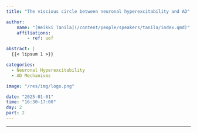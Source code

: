 ```yaml
---
title: "The viscious circle between neuronal hyperexcitability and AD"

author:
    name: "[Heikki Tanila](/content/people/speakers/tanila/index.qmd)"
    affiliations:
        - ref: uef

abstract: |
  {{< lipsum 1 >}}

categories:
  - Neuronal Hyperexcitability
  - AD Mechanisms

image: "/res/img/logo.png"

date: "2025-01-01"
time: "16:30-17:00"
day: 2
part: 2
---
```


***

<object data="/res/quarto.pdf" type="application/pdf" width="100%" height="600">
</object> 